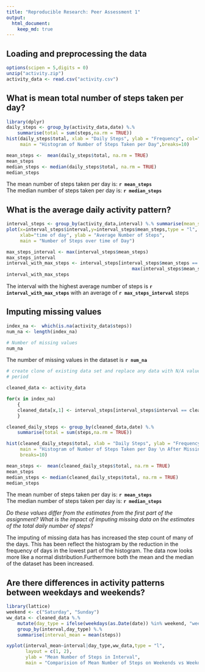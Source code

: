 ```yaml
---
title: "Reproducible Research: Peer Assessment 1"
output: 
  html_document:
    keep_md: true
---
```



## Loading and preprocessing the data
```r
options(scipen = 5,digits = 0)
unzip("activity.zip")
activity_data <- read.csv("activity.csv")

```



## What is mean total number of steps taken per day?

```r
library(dplyr)
daily_steps <- group_by(activity_data,date) %.% 
    summarise(total = sum(steps,na.rm = TRUE))
hist(daily_steps$total, xlab = "Daily Steps", ylab = "Frequency", col="red", 
     main = "Histogram of Number of Steps Taken per Day",breaks=10)

mean_steps <-  mean(daily_steps$total, na.rm = TRUE)
mean_steps
median_steps <- median(daily_steps$total, na.rm = TRUE)
median_steps

```


The mean number of steps taken per day is: 
**`r mean_steps`**  
The median number of steps taken per day is: 
**`r median_steps`**

## What is the average daily activity pattern?

```r
interval_steps <- group_by(activity_data,interval) %.% summarise(mean_steps=mean(steps,na.rm=TRUE))
plot(x=interval_steps$interval,y=interval_steps$mean_steps,type = "l",
     xlab="time of day", ylab = "Average Number of Steps", 
     main = "Number of Steps over time of Day")

max_steps_interval <- max(interval_steps$mean_steps)
max_steps_interval
interval_with_max_steps <- interval_steps[interval_steps$mean_steps == 
                                              max(interval_steps$mean_steps),1]
interval_with_max_steps
```

The interval with the highest average number of steps is **`r interval_with_max_steps`** 
with an average of **`r max_steps_interval`** steps

## Imputing missing values
```r

index_na <-  which(is.na(activity_data$steps))
num_na <- length(index_na)

# Number of missing values
num_na
```

The number of missing values in the dataset is **`r num_na`**

```r

# create clone of existing data set and replace any data with N/A values by mean for that 
# period

cleaned_data <- activity_data

for(x in index_na)
    {
    cleaned_data[x,1] <- interval_steps[interval_steps$interval == cleaned_data[x,3],2]  
    }

cleaned_daily_steps <- group_by(cleaned_data,date) %.% 
    summarise(total = sum(steps,na.rm = TRUE))

hist(cleaned_daily_steps$total, xlab = "Daily Steps", ylab = "Frequency", col="red", 
     main = "Histogram of Number of Steps Taken per Day \n After Missing Values are Imputed",
     breaks=10)
```

```r
mean_steps <-  mean(cleaned_daily_steps$total, na.rm = TRUE)
mean_steps
median_steps <- median(cleaned_daily_steps$total, na.rm = TRUE)
median_steps

```


The mean number of steps taken per day is: 
**`r mean_steps`**  
The median number of steps taken per day is: 
**`r median_steps`**

*Do these values differ from the estimates from the first part of the assignment?* 
*What is the impact of imputing missing data on the estimates of the total daily number of steps?*

The imputing of missing data has has increased the step count of many of the days. This has 
been reflect the histogram by the reduction in the frequency of days in the lowest part of the 
histogram. The data now looks more like a normal distribution.Furthermore both the mean and
the median of the dataset has been increased.

## Are there differences in activity patterns between weekdays and weekends?

```r

library(lattice)
weekend <- c("Saturday", "Sunday")
ww_data <- cleaned_data %.% 
    mutate(day_type = ifelse(weekdays(as.Date(date)) %in% weekend, "weekend", "weekday")) %.%
    group_by(interval,day_type) %.%
    summarise(interval_mean = mean(steps))

xyplot(interval_mean~interval|day_type,ww_data,type = "l", 
       layout = c(1, 2),
       ylab = "Mean Number of Steps in Interval", 
       main = "Comparision of Mean Number of Steps on Weekends vs Weekdays")

```
